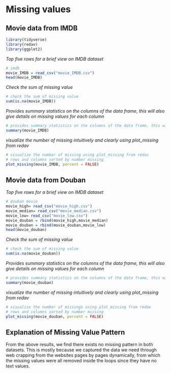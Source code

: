 # Missing values

## Movie data from IMDB
```r
library(tidyverse)
library(redav)
library(ggplot2)
```

*Top five rows for a brief view on IMDB dataset*
```r
# imdb
movie_IMDB = read_csv("movie_IMDB.csv")
head(movie_IMDB)
```
*Check the sum of missing value*
```r
# check the sum of missing value
sum(is.na(movie_IMDB))
```
*Provides summary statistics on the columns of the data frame, this will also give details on missing values for each column*
```r
# provides summary statistics on the columns of the data frame, this will also give details on missing values for each column
summary(movie_IMDB)
```

*visualize the number of missing intuitively and clearly using plot_missing from redav*
```r
# visualize the number of missing using plot_missing from redav
# rows and columns sorted by number missing
plot_missing(movie_IMDB, percent = FALSE)

```

## Movie data from Douban
*Top five rows for a brief view on IMDB dataset*
```r
# douban movie
movie_high= read_csv("movie_high.csv")
movie_median= read_csv("movie_median.csv")
movie_low= read_csv("movie_low.csv")
movie_douban = rbind(movie_high,movie_median)
movie_douban = rbind(movie_douban,movie_low)
head(movie_douban)
```
*Check the sum of missing value*
```r
# check the sum of missing value
sum(is.na(movie_douban))
```
*Provides summary statistics on the columns of the data frame, this will also give details on missing values for each column*
```r
# provides summary statistics on the columns of the data frame, this will also give details on missing values for each column
summary(movie_douban)
```

*visualize the number of missing intuitively and clearly using plot_missing from redav*
```r
# visualise the number of missings using plot_missing from redav
# rows and columns sorted by number missing
plot_missing(movie_douban, percent = FALSE)
```

## Explanation of Missing Value Pattern
From the above results, we find there exists no missing pattern in both datasets. This is mostly because we captured the data we need through web crapping from the websites pages by pages dynamically, from which the missing values were all removed inside the loops since they have no text values.